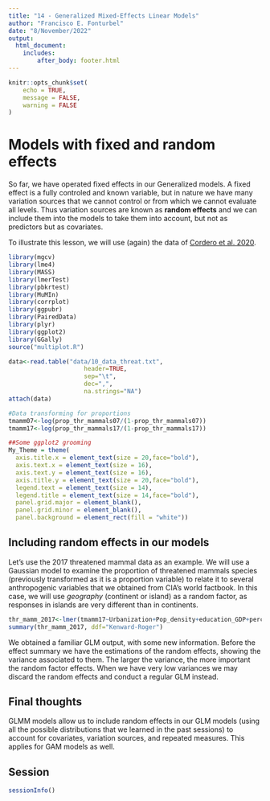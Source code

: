```yaml
---
title: "14 - Generalized Mixed-Effects Linear Models"
author: "Francisco E. Fonturbel"
date: "8/November/2022"
output: 
  html_document:
    includes:
        after_body: footer.html
---
```


```r
knitr::opts_chunk$set(
	echo = TRUE,
	message = FALSE,
	warning = FALSE
)
```

# Models with fixed and random effects

So far, we have operated fixed effects in our Generalized models. A fixed effect is a fully controled and known variable, but in nature we have many variation sources that we cannot control or from which we cannot evaluate all levels. Thus variation sources are known as **random effects** and we can include them into the models to take them into account, but not as predictors but as covariates.

To illustrate this lesson, we will use (again) the data of [Cordero et al. 2020](https://www.mdpi.com/2071-1050/12/21/9252).

```r
library(mgcv)
library(lme4)
library(MASS)
library(lmerTest)
library(pbkrtest)
library(MuMIn)
library(corrplot)
library(ggpubr)
library(PairedData)
library(plyr)
library(ggplot2)
library(GGally)
source("multiplot.R")

data<-read.table("data/10_data_threat.txt", 
                     header=TRUE, 
                     sep="\t",
                     dec=",",
                     na.strings="NA")
attach(data)

#Data transforming for proportions
tmamm07<-log(prop_thr_mammals07/(1-prop_thr_mammals07))
tmamm17<-log(prop_thr_mammals17/(1-prop_thr_mammals17))

##Some ggplot2 grooming
My_Theme = theme(
  axis.title.x = element_text(size = 20,face="bold"),
  axis.text.x = element_text(size = 16),
  axis.text.y = element_text(size = 16),
  axis.title.y = element_text(size = 20,face="bold"),
  legend.text = element_text(size = 14),
  legend.title = element_text(size = 14,face="bold"),
  panel.grid.major = element_blank(),
  panel.grid.minor = element_blank(),
  panel.background = element_rect(fill = "white"))
```


## Including random effects in our models

Let's use the 2017 threatened mammal data as an example. We will use a Gaussian model to examine the proportion of threatened mammals species (previously transformed as it is a proportion variable) to relate it to several anthropogenic variables that we obtained from CIA's world factbook. In this case, we will use _geography_ (continent or island) as a random factor, as responses in islands are very different than in continents.

```r
thr_mamm_2017<-lmer(tmamm17~Urbanization+Pop_density+education_GDP+perc_prot_land+protected_area+(1 | Geography), na.action = "na.fail")
summary(thr_mamm_2017, ddf="Kenward-Roger")
```

We obtained a familiar GLM output, with some new information. Before the effect summary we have the estimations of the random effects, showing the variance associated to them. The larger the variance, the more important the random factor effects. When we have very low variances we may discard the random effects and conduct a regular GLM instead.

## Final thoughts

GLMM models allow us to include random effects in our GLM models (using all the possible distributions that we learned in the past sessions) to account for covariates, variation sources, and repeated measures. This applies for GAM models as well.


## Session

```r
sessionInfo()
```